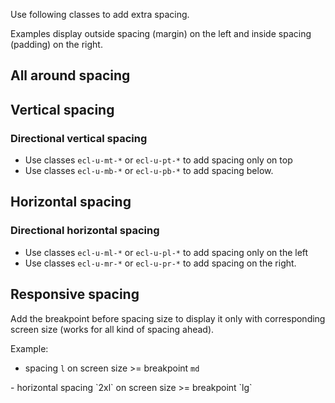 
Use following classes to add extra spacing.

Examples display outside spacing (margin) on the left and
inside spacing (padding) on the right.

## All around spacing

<Spacing type="a" token="2xs" />
<Spacing type="a" token="xs" />
<Spacing type="a" token="s" />
<Spacing type="a" token="m" />
<Spacing type="a" token="l" />
<Spacing type="a" token="xl" />
<Spacing type="a" token="2xl" />
<Spacing type="a" token="3xl" />
<Spacing type="a" token="4xl" />

## Vertical spacing

<Spacing type="v" token="2xs" />
<Spacing type="v" token="xs" />
<Spacing type="v" token="s" />
<Spacing type="v" token="m" />
<Spacing type="v" token="l" />
<Spacing type="v" token="xl" />
<Spacing type="v" token="2xl" />
<Spacing type="v" token="3xl" />
<Spacing type="v" token="4xl" />

### Directional vertical spacing

- Use classes `ecl-u-mt-*` or `ecl-u-pt-*` to add spacing only on top
- Use classes `ecl-u-mb-*` or `ecl-u-pb-*` to add spacing below.

## Horizontal spacing

<Spacing type="h" token="2xs" />
<Spacing type="h" token="xs" />
<Spacing type="h" token="s" />
<Spacing type="h" token="m" />
<Spacing type="h" token="l" />
<Spacing type="h" token="xl" />
<Spacing type="h" token="2xl" />
<Spacing type="h" token="3xl" />
<Spacing type="h" token="4xl" />

### Directional horizontal spacing

- Use classes `ecl-u-ml-*` or `ecl-u-pl-*` to add spacing only on the left
- Use classes `ecl-u-mr-*` or `ecl-u-pr-*` to add spacing on the right.

## Responsive spacing

Add the breakpoint before spacing size to display it only with corresponding screen size (works for all kind of spacing ahead).

Example:
- spacing `l` on screen size >= breakpoint `md`
<Spacing type="a-md" token="l" />
- horizontal spacing `2xl` on screen size >= breakpoint `lg`
<Spacing type="h-lg" token="2xl" />
